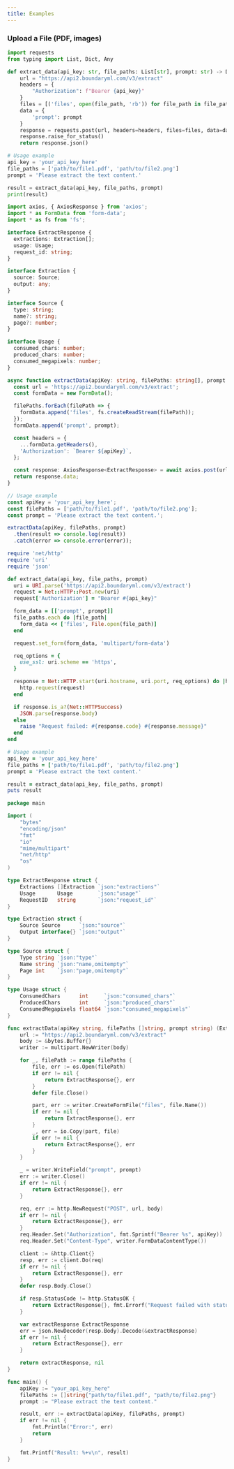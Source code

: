 ```yaml
---
title: Examples
---
```


### Upload a File (PDF, images)


<CodeBlocks>

```python title="Python"
import requests
from typing import List, Dict, Any

def extract_data(api_key: str, file_paths: List[str], prompt: str) -> Dict[str, Any]:
    url = "https://api2.boundaryml.com/v3/extract"
    headers = {
        "Authorization": f"Bearer {api_key}"
    }
    files = [('files', open(file_path, 'rb')) for file_path in file_paths]
    data = {
        'prompt': prompt
    }
    response = requests.post(url, headers=headers, files=files, data=data)
    response.raise_for_status()
    return response.json()

# Usage example
api_key = 'your_api_key_here'
file_paths = ['path/to/file1.pdf', 'path/to/file2.png']
prompt = 'Please extract the text content.'

result = extract_data(api_key, file_paths, prompt)
print(result)
```

```typescript title="TypeScript"
import axios, { AxiosResponse } from 'axios';
import * as FormData from 'form-data';
import * as fs from 'fs';

interface ExtractResponse {
  extractions: Extraction[];
  usage: Usage;
  request_id: string;
}

interface Extraction {
  source: Source;
  output: any;
}

interface Source {
  type: string;
  name?: string;
  page?: number;
}

interface Usage {
  consumed_chars: number;
  produced_chars: number;
  consumed_megapixels: number;
}

async function extractData(apiKey: string, filePaths: string[], prompt: string): Promise<ExtractResponse> {
  const url = 'https://api2.boundaryml.com/v3/extract';
  const formData = new FormData();

  filePaths.forEach(filePath => {
    formData.append('files', fs.createReadStream(filePath));
  });
  formData.append('prompt', prompt);

  const headers = {
    ...formData.getHeaders(),
    'Authorization': `Bearer ${apiKey}`,
  };

  const response: AxiosResponse<ExtractResponse> = await axios.post(url, formData, { headers });
  return response.data;
}

// Usage example
const apiKey = 'your_api_key_here';
const filePaths = ['path/to/file1.pdf', 'path/to/file2.png'];
const prompt = 'Please extract the text content.';

extractData(apiKey, filePaths, prompt)
  .then(result => console.log(result))
  .catch(error => console.error(error));
```

```ruby title="Ruby"
require 'net/http'
require 'uri'
require 'json'

def extract_data(api_key, file_paths, prompt)
  uri = URI.parse('https://api2.boundaryml.com/v3/extract')
  request = Net::HTTP::Post.new(uri)
  request['Authorization'] = "Bearer #{api_key}"

  form_data = [['prompt', prompt]]
  file_paths.each do |file_path|
    form_data << ['files', File.open(file_path)]
  end

  request.set_form(form_data, 'multipart/form-data')

  req_options = {
    use_ssl: uri.scheme == 'https',
  }

  response = Net::HTTP.start(uri.hostname, uri.port, req_options) do |http|
    http.request(request)
  end

  if response.is_a?(Net::HTTPSuccess)
    JSON.parse(response.body)
  else
    raise "Request failed: #{response.code} #{response.message}"
  end
end

# Usage example
api_key = 'your_api_key_here'
file_paths = ['path/to/file1.pdf', 'path/to/file2.png']
prompt = 'Please extract the text content.'

result = extract_data(api_key, file_paths, prompt)
puts result
```

```go title="Go"
package main

import (
	"bytes"
	"encoding/json"
	"fmt"
	"io"
	"mime/multipart"
	"net/http"
	"os"
)

type ExtractResponse struct {
	Extractions []Extraction `json:"extractions"`
	Usage       Usage        `json:"usage"`
	RequestID   string       `json:"request_id"`
}

type Extraction struct {
	Source Source      `json:"source"`
	Output interface{} `json:"output"`
}

type Source struct {
	Type string `json:"type"`
	Name string `json:"name,omitempty"`
	Page int    `json:"page,omitempty"`
}

type Usage struct {
	ConsumedChars      int     `json:"consumed_chars"`
	ProducedChars      int     `json:"produced_chars"`
	ConsumedMegapixels float64 `json:"consumed_megapixels"`
}

func extractData(apiKey string, filePaths []string, prompt string) (ExtractResponse, error) {
	url := "https://api2.boundaryml.com/v3/extract"
	body := &bytes.Buffer{}
	writer := multipart.NewWriter(body)

	for _, filePath := range filePaths {
		file, err := os.Open(filePath)
		if err != nil {
			return ExtractResponse{}, err
		}
		defer file.Close()

		part, err := writer.CreateFormFile("files", file.Name())
		if err != nil {
			return ExtractResponse{}, err
		}
		_, err = io.Copy(part, file)
		if err != nil {
			return ExtractResponse{}, err
		}
	}

	_ = writer.WriteField("prompt", prompt)
	err := writer.Close()
	if err != nil {
		return ExtractResponse{}, err
	}

	req, err := http.NewRequest("POST", url, body)
	if err != nil {
		return ExtractResponse{}, err
	}
	req.Header.Set("Authorization", fmt.Sprintf("Bearer %s", apiKey))
	req.Header.Set("Content-Type", writer.FormDataContentType())

	client := &http.Client{}
	resp, err := client.Do(req)
	if err != nil {
		return ExtractResponse{}, err
	}
	defer resp.Body.Close()

	if resp.StatusCode != http.StatusOK {
		return ExtractResponse{}, fmt.Errorf("Request failed with status %s", resp.Status)
	}

	var extractResponse ExtractResponse
	err = json.NewDecoder(resp.Body).Decode(&extractResponse)
	if err != nil {
		return ExtractResponse{}, err
	}

	return extractResponse, nil
}

func main() {
	apiKey := "your_api_key_here"
	filePaths := []string{"path/to/file1.pdf", "path/to/file2.png"}
	prompt := "Please extract the text content."

	result, err := extractData(apiKey, filePaths, prompt)
	if err != nil {
		fmt.Println("Error:", err)
		return
	}

	fmt.Printf("Result: %+v\n", result)
}

```

</CodeBlocks>